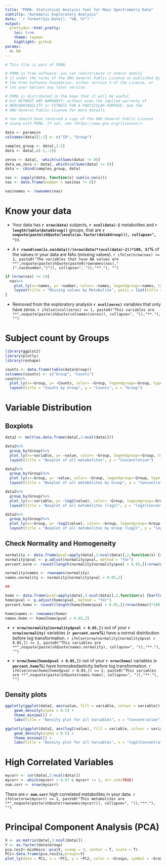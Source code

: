 ```yaml
---
title: "POMA: Statistical Analysis Tool for Mass Spectrometry Data"
subtitle: "Automatic Exploratory Analysis"
date: '`r format(Sys.Date(), "%B, %Y")`'
output:
  prettydoc::html_pretty:
    toc: true
    theme: cayman
    highlight: github
params:
  n: NA
---
```


```r
# This file is part of POMA.

# POMA is free software: you can redistribute it and/or modify
# it under the terms of the GNU General Public License as published by
# the Free Software Foundation, either version 3 of the License, or
# (at your option) any later version.

# POMA is distributed in the hope that it will be useful,
# but WITHOUT ANY WARRANTY; without even the implied warranty of
# MERCHANTABILITY or FITNESS FOR A PARTICULAR PURPOSE. See the
# GNU General Public License for more details.

# You should have received a copy of the GNU General Public License
# along with POMA. If not, see <https://www.gnu.org/licenses/>.

data <- params$n
colnames(data)[1:2] <- c("ID", "Group")
```
 
```r
samples_group <- data[,1:2]
data <- data[,c(-1,-2)]

zeros <- data[, -which(colSums(data) != 0)]
data_wo_zero <- data[, which(colSums(data) != 0)]
data <- cbind(samples_group, data)
```

```r
nas <- sapply(data, function(x) sum(is.na(x)))
nas <- data.frame(number = nas[nas != 0])

nas$names <- rownames(nas)
```

# Know your data

  + Your data has **`r nrow(data)`** subjects, **`r ncol(data)-2`** metabolites and **`r length(table(data$Group))`** groups, that are **`r noquote(paste(shQuote(levels(as.factor(data$Group))), collapse=", "))`**.    

  + A **`r round(sum(is.na(data))/(nrow(data)*(ncol(data)-2))*100, 3)`%** of the values in your data are NAs (missing values). `r ifelse(nrow(nas) >= 1, paste0("The variables that have NA values are **",noquote(paste(shQuote(paste0(rownames(nas)," (",nas$number,")")), collapse=", ")),"**."), "")`
  
```r
if (nrow(nas) >= 1){
  nas%>%
    plot_ly(x=~names, y= ~number, color= ~names, legendgroup=~names, type = "bar", opacity = 0.7) %>%
    layout(title = "Missing values by Metabolite", yaxis = list(title = "Missing Values"), xaxis = list(title = ""))
}
```

  + Removed from the exploratory analysis **`r ncol(zeros)`** variables that only have zeros. `r ifelse(ncol(zeros) >= 1, paste0("This variables are **",noquote(paste(shQuote(colnames(zeros)), collapse=", ")),"**."), "")`

# Subject count by Groups

```r
library(ggplot2)
library(plotly)
library(reshape)

counts <- data.frame(table(data$Group))
colnames(counts) <- c("Group", "Counts")
counts%>%
  plot_ly(x=~Group, y= ~Counts, color= ~Group, legendgroup=~Group, type = "bar", opacity = 0.7) %>%
  layout(title = "Counts by Group", y = "Counts", x = "Group")
```

# Variable Distribution

## Boxplots

```r
data2 <- melt(as.data.frame(data[,2:ncol(data)]))

data2%>%
  group_by(Group)%>%
  plot_ly(x=~variable, y= ~value, color= ~Group, legendgroup=~Group, type = "box") %>%
  layout(title = "Boxplot of all metabolites", y = "Concentration") 

data2%>%
  group_by(Group)%>%
  plot_ly(x=~Group, y= ~value, color= ~Group, legendgroup=~Group, type = "box") %>%
  layout(title = "Boxplot of all metabolites by Group", y = "Concentration")

data2%>%
  group_by(Group)%>%
  plot_ly(x=~variable, y= ~log2(value), color= ~Group, legendgroup=~Group, type = "box") %>%
  layout(title = "Boxplot of all metabolites (log2)", y = "log2(Concentration)")

data2%>%
  group_by(Group)%>%
  plot_ly(x=~Group, y= ~log2(value), color= ~Group, legendgroup=~Group, type = "box") %>%
  layout(title = "Boxplot of all metabolites by Group (log2)", y = "log2(Concentration)")
```

## Check Normality and Homogeneity

```r
normality <- data.frame(pval=apply(data[,3:ncol(data)],2,function(x) {shapiro.test(x)$p.value}))
normality$pval <- p.adjust(normality$pval, method = "fdr")
percent.norm <- round((length(normality[normality$pval > 0.05,])/nrow(normality))*100,3)

normality$names <- rownames(normality)
names.normality <- normality[normality$pval > 0.05,2]

##

homo <- data.frame(pval=apply(data[,3:ncol(data)],2,function(x) {bartlett.test(x, data$Group)$p.value}))
homo$pval <- p.adjust(homo$pval, method = "fdr")
percent.homo <- round((length(homo[homo$pval > 0.05,])/nrow(homo))*100,3)

homo$names <- rownames(homo)
names.homo <- homo[homo$pval > 0.05,2]
```

  + **`r nrow(normality[normality$pval > 0.05,])`** out of your **`r nrow(normality)`** variables (**`r percent.norm`%**) have a normal distribution before log transformation. `r ifelse(nrow(normality[normality$pval > 0.05,]) >= 1, paste0("This variables are **",noquote(paste(shQuote(names.normality), collapse=", ")),"**."), "")`
  
  + **`r nrow(homo[homo$pval > 0.05,])`** out of your **`r nrow(homo)`** variables (**`r percent.homo`%**) have homoskedasticity before log transformation. `r ifelse(nrow(homo[homo$pval > 0.05,]) >= 1, paste0("This variables are **",noquote(paste(shQuote(names.homo), collapse=", ")),"**."), "")`
  
## Density plots

```r
ggplotly(ggplot(data2, aes(value, fill = variable, colour = variable)) +
    geom_density(alpha = 0.5) + 
    theme_minimal() + 
    labs(title = "Density plot for all Variables", x = "Concentration"))

ggplotly(ggplot(data2, aes(log2(value), fill = variable, colour = variable)) +
    geom_density(alpha = 0.5) + 
    theme_minimal() + 
    labs(title = "Density plot for all Variables", x = "log2(Concentration)"))
```


# High Correlated Variables

```r
mycorr <- cor(data[,3:ncol(data)])
mycorr <- which(mycorr > 0.97 & mycorr != 1, arr.ind=TRUE) 
num.corr <- nrow(mycorr)
```

There are **`r num.corr`** high correlated metabolites in your data. `r ifelse(nrow(mycorr) >= 1, paste0("This metabolites are **",noquote(paste(shQuote(rownames(mycorr)), collapse=", ")),"**."), "")`

# Principal Component Analysis (PCA)

```r
X <- as.matrix(data[,3:ncol(data)])
Y <- as.factor(data$Group) 
pca.res2<-mixOmics::pca(X, ncomp = 3, center = T, scale = T)  
PCi<-data.frame(pca.res2$x,Groups=Y)
plot_ly(data = PCi, x = ~PC1, y = ~PC2, color = ~Groups, symbol = ~Groups, type = 'scatter', marker = list(size = 12, opacity = 0.7))
```

